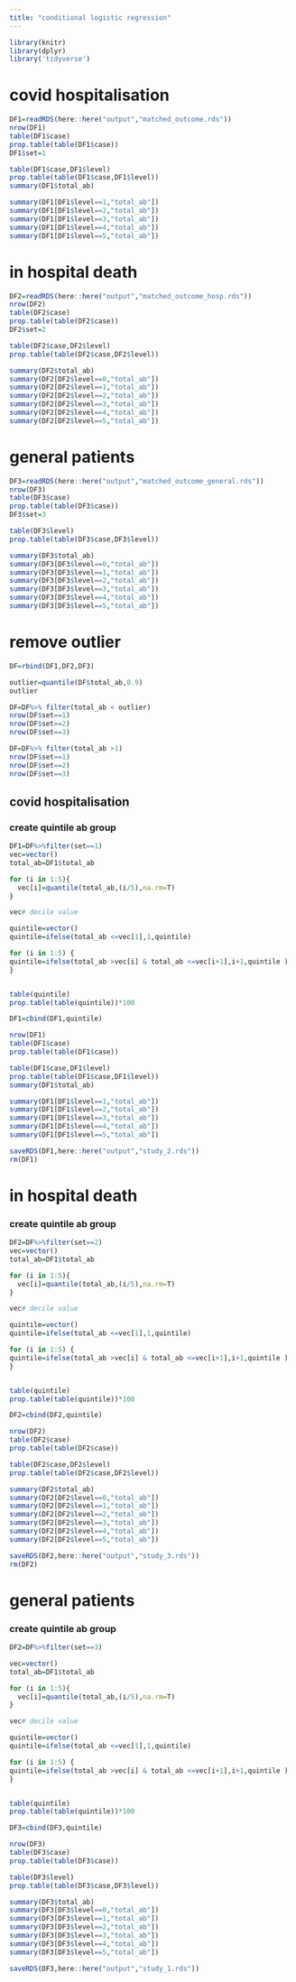 ```yaml
---
title: "conditional logistic regression"
---
```


```r
library(knitr)
library(dplyr)
library('tidyverse')
```

# covid hospitalisation
```r
DF1=readRDS(here::here("output","matched_outcome.rds"))
nrow(DF1)
table(DF1$case)
prop.table(table(DF1$case))
DF1$set=1

table(DF1$case,DF1$level)
prop.table(table(DF1$case,DF1$level))
summary(DF1$total_ab)

summary(DF1[DF1$level==1,"total_ab"])
summary(DF1[DF1$level==2,"total_ab"])
summary(DF1[DF1$level==3,"total_ab"])
summary(DF1[DF1$level==4,"total_ab"])
summary(DF1[DF1$level==5,"total_ab"])
```


# in hospital death
```r
DF2=readRDS(here::here("output","matched_outcome_hosp.rds"))
nrow(DF2)
table(DF2$case)
prop.table(table(DF2$case))
DF2$set=2

table(DF2$case,DF2$level)
prop.table(table(DF2$case,DF2$level))

summary(DF2$total_ab)
summary(DF2[DF2$level==0,"total_ab"])
summary(DF2[DF2$level==1,"total_ab"])
summary(DF2[DF2$level==2,"total_ab"])
summary(DF2[DF2$level==3,"total_ab"])
summary(DF2[DF2$level==4,"total_ab"])
summary(DF2[DF2$level==5,"total_ab"])
```

# general patients
```r
DF3=readRDS(here::here("output","matched_outcome_general.rds"))
nrow(DF3)
table(DF3$case)
prop.table(table(DF3$case))
DF3$set=3

table(DF3$level)
prop.table(table(DF3$case,DF3$level))

summary(DF3$total_ab)
summary(DF3[DF3$level==0,"total_ab"])
summary(DF3[DF3$level==1,"total_ab"])
summary(DF3[DF3$level==2,"total_ab"])
summary(DF3[DF3$level==3,"total_ab"])
summary(DF3[DF3$level==4,"total_ab"])
summary(DF3[DF3$level==5,"total_ab"])

```

# remove outlier
```r
DF=rbind(DF1,DF2,DF3)

outlier=quantile(DF$total_ab,0.9)
outlier

DF=DF%>% filter(total_ab < outlier)
nrow(DF$set==1)
nrow(DF$set==2)
nrow(DF$set==3)

DF=DF%>% filter(total_ab >1)
nrow(DF$set==1)
nrow(DF$set==2)
nrow(DF$set==3)


```


## covid hospitalisation
### create quintile ab group
```r
DF1=DF%>%filter(set==1)
vec=vector()
total_ab=DF1$total_ab

for (i in 1:5){
  vec[i]=quantile(total_ab,(i/5),na.rm=T)
}

vec# decile value

quintile=vector()
quintile=ifelse(total_ab <=vec[1],1,quintile)

for (i in 1:5) {
quintile=ifelse(total_ab >vec[i] & total_ab <=vec[i+1],i+1,quintile )  
}


table(quintile)
prop.table(table(quintile))*100 

DF1=cbind(DF1,quintile)

```

```r
nrow(DF1)
table(DF1$case)
prop.table(table(DF1$case))

table(DF1$case,DF1$level)
prop.table(table(DF1$case,DF1$level))
summary(DF1$total_ab)

summary(DF1[DF1$level==1,"total_ab"])
summary(DF1[DF1$level==2,"total_ab"])
summary(DF1[DF1$level==3,"total_ab"])
summary(DF1[DF1$level==4,"total_ab"])
summary(DF1[DF1$level==5,"total_ab"])

saveRDS(DF1,here::here("output","study_2.rds"))
rm(DF1)
```



# in hospital death

### create quintile ab group
```r
DF2=DF%>%filter(set==2)
vec=vector()
total_ab=DF1$total_ab

for (i in 1:5){
  vec[i]=quantile(total_ab,(i/5),na.rm=T)
}

vec# decile value

quintile=vector()
quintile=ifelse(total_ab <=vec[1],1,quintile)

for (i in 1:5) {
quintile=ifelse(total_ab >vec[i] & total_ab <=vec[i+1],i+1,quintile )  
}


table(quintile)
prop.table(table(quintile))*100 

DF2=cbind(DF2,quintile)

```

```r
nrow(DF2)
table(DF2$case)
prop.table(table(DF2$case))

table(DF2$case,DF2$level)
prop.table(table(DF2$case,DF2$level))

summary(DF2$total_ab)
summary(DF2[DF2$level==0,"total_ab"])
summary(DF2[DF2$level==1,"total_ab"])
summary(DF2[DF2$level==2,"total_ab"])
summary(DF2[DF2$level==3,"total_ab"])
summary(DF2[DF2$level==4,"total_ab"])
summary(DF2[DF2$level==5,"total_ab"])

saveRDS(DF2,here::here("output","study_3.rds"))
rm(DF2)

```




# general patients

### create quintile ab group
```r
DF2=DF%>%filter(set==3)

vec=vector()
total_ab=DF1$total_ab

for (i in 1:5){
  vec[i]=quantile(total_ab,(i/5),na.rm=T)
}

vec# decile value

quintile=vector()
quintile=ifelse(total_ab <=vec[1],1,quintile)

for (i in 1:5) {
quintile=ifelse(total_ab >vec[i] & total_ab <=vec[i+1],i+1,quintile )  
}


table(quintile)
prop.table(table(quintile))*100 

DF3=cbind(DF3,quintile)

```

```r
nrow(DF3)
table(DF3$case)
prop.table(table(DF3$case))

table(DF3$level)
prop.table(table(DF3$case,DF3$level))

summary(DF3$total_ab)
summary(DF3[DF3$level==0,"total_ab"])
summary(DF3[DF3$level==1,"total_ab"])
summary(DF3[DF3$level==2,"total_ab"])
summary(DF3[DF3$level==3,"total_ab"])
summary(DF3[DF3$level==4,"total_ab"])
summary(DF3[DF3$level==5,"total_ab"])

saveRDS(DF3,here::here("output","study_1.rds"))

```
